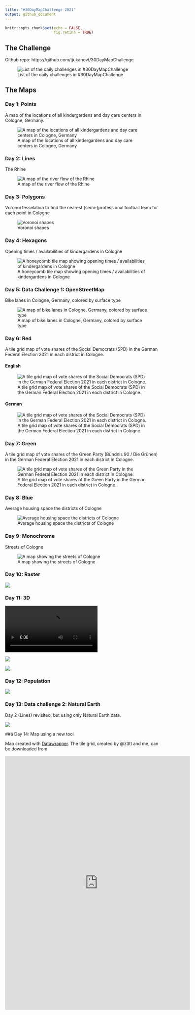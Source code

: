 ```yaml
---
title: "#30DayMapChallenge 2021"
output: github_document
---
```


```r
knitr::opts_chunk$set(echo = FALSE,
                      fig.retina = TRUE)
```

## The Challenge

Github repo: https://github.com/tjukanovt/30DayMapChallenge

![List of the daily challenges in #30DayMapChallenge](https://raw.githubusercontent.com/tjukanovt/30DayMapChallenge/master/images/30dmpc_2021.png)

## The Maps

### Day 1: Points

A map of the locations of all kindergardens and day care centers in Cologne, Germany.

![A map of the locations of all kindergardens and day care centers in Cologne, Germany](plots/day01_points_01.png)

### Day 2: Lines

The Rhine

![A map of the river flow of the Rhine](plots/day02_lines.png)

### Day 3: Polygons

Voronoi tesselation to find the nearest (semi-)professional football team for each point in Cologne

![Voronoi shapes](plots/day03_polygons_football_grounds.png)


### Day 4: Hexagons

Opening times / availabilities of kindergardens in Cologne

![A honeycomb tile map showing opening times / availabilities of kindergardens in Cologne](plots/day04_hexagons.png)

### Day 5: Data Challenge 1: OpenStreetMap

Bike lanes in Cologne, Germany, colored by surface type

![A map of bike lanes in Cologne, Germany, colored by surface type](plots/day05_osmdata_bike-lanes.png)

### Day 6: Red

A tile grid map of vote shares of the Social Democrats (SPD) in the German Federal Election 2021 in each district in Cologne.

#### English

![A tile grid map of vote shares of the Social Democrats (SPD) in the German Federal Election 2021 in each district in Cologne.](plots/day06_red_vote-share-spd_en.png)

#### German

![A tile grid map of vote shares of the Social Democrats (SPD) in the German Federal Election 2021 in each district in Cologne.](plots/day06_red_vote-share-spd_de.png)


### Day 7: Green

A tile grid map of vote shares of the Green Party (Bündnis 90 / Die Grünen) in the German Federal Election 2021 in each district in Cologne.

![A tile grid map of vote shares of the Green Party in the German Federal Election 2021 in each district in Cologne.](plots/day07_green_vote-share-greens_en.png)

### Day 8: Blue

Average housing space the districts of Cologne

![Average housing space the districts of Cologne](plots/day08-blue-area_living_inset.png)

### Day 9: Monochrome

Streets of Cologne

![A map showing the streets of Cologne](plots/day09_monochrome-streets.png)

### Day 10: Raster

![](plots/day10_raster.png)


### Day 11: 3D

![](plots/day11-3d-turnout.mp4)

![](plots/day11-3d-turnout_optimized.gif)

![](plots/day11-3d-turnout_snapshot.png)


### Day 12: Population

![](plots/day12-population-animated.gif)

### Day 13: Data challenge 2: Natural Earth

Day 2 (Lines) revisited, but using only Natural Earth data.

![](plots/day13_naturalearth.png)


##ä Day 14: Map using a new tool

Map created with [Datawrapper](https://www.datawrapper.com). The tile grid, created by @z3tt and me, can be downloaded from [](https://github.com/z3tt/grid-btw-wahlkreise-constituencies)

<iframe title="Voter turnout in the German Federal Election 2021" aria-label="map" id="datawrapper-chart-oaJLl" src="https://datawrapper.dwcdn.net/oaJLl/1/" scrolling="no" frameborder="0" style="border: none;" width="600" height="822"></iframe>
